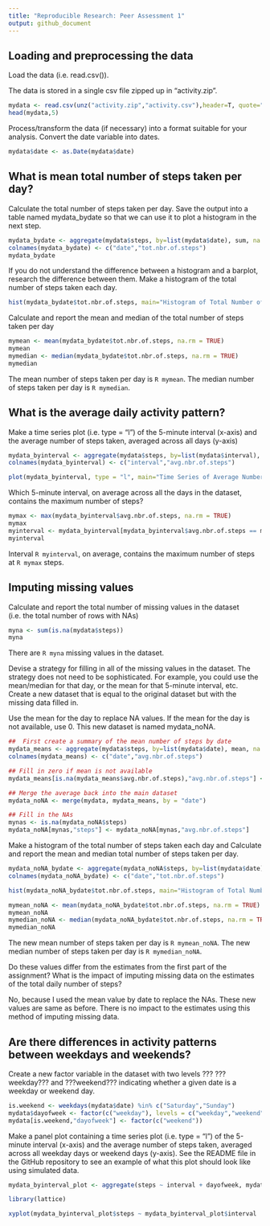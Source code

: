 ---
title: "Reproducible Research: Peer Assessment 1"
output: github_document
---


## Loading and preprocessing the data

Load the data (i.e. read.csv()). 

The data is stored in a single csv file zipped up in "activity.zip".

```{R Load Data}
mydata <- read.csv(unz("activity.zip","activity.csv"),header=T, quote="\"", sep=",")
head(mydata,5)
```

Process/transform the data (if necessary) into a format suitable for your analysis. Convert the date variable into dates.

```{R Convert to date}
mydata$date <- as.Date(mydata$date)
```

## What is mean total number of steps taken per day?

Calculate the total number of steps taken per day. Save the output into a table named mydata_bydate so that we can use it to plot a histogram in the next step.

```{R Create mydata_bydate}
mydata_bydate <- aggregate(mydata$steps, by=list(mydata$date), sum, na.rm = TRUE)
colnames(mydata_bydate) <- c("date","tot.nbr.of.steps")
mydata_bydate
```

If you do not understand the difference between a histogram and a barplot, research the difference between them. Make a histogram of the total number of steps taken each day.

```{R Plot histogram}
hist(mydata_bydate$tot.nbr.of.steps, main="Histogram of Total Number of Steps Taken Each Day", xlab="Total Number of Steps Taken Each Day")
```

Calculate and report the mean and median of the total number of steps taken per day

```{R Calc mean and median}
mymean <- mean(mydata_bydate$tot.nbr.of.steps, na.rm = TRUE)
mymean
mymedian <- median(mydata_bydate$tot.nbr.of.steps, na.rm = TRUE)
mymedian
```

The mean number of steps taken per day is `R mymean`.
The median number of steps taken per day is `R mymedian`.

## What is the average daily activity pattern?

Make a time series plot (i.e. type = "l") of the 5-minute interval (x-axis) and the average number of steps taken, averaged across all days (y-axis)

```{R Time Series plot}
mydata_byinterval <- aggregate(mydata$steps, by=list(mydata$interval), mean, na.rm = TRUE)
colnames(mydata_byinterval) <- c("interval","avg.nbr.of.steps")

plot(mydata_byinterval, type = "l", main="Time Series of Average Number of Steps Taken", xlab="5-minute interval", ylab = "Average Number of Steps Taken")
```

Which 5-minute interval, on average across all the days in the dataset, contains the maximum number of steps?

```{R Calc max}
mymax <- max(mydata_byinterval$avg.nbr.of.steps, na.rm = TRUE)
mymax
myinterval <- mydata_byinterval[mydata_byinterval$avg.nbr.of.steps == mymax, 1]
myinterval
```

Interval `R myinterval`, on average, contains the maximum number of steps at `R mymax` steps.

## Imputing missing values

Calculate and report the total number of missing values in the dataset (i.e. the total number of rows with NAs)

```{R Calc na}
myna <- sum(is.na(mydata$steps))
myna
```

There are `R myna` missing values in the dataset.

Devise a strategy for filling in all of the missing values in the dataset. The strategy does not need to be sophisticated. For example, you could use the mean/median for that day, or the mean for that 5-minute interval, etc.
Create a new dataset that is equal to the original dataset but with the missing data filled in. 

Use the mean for the day to replace NA values. If the mean for the day is not available, use 0. This new dataset is named mydata_noNA.

```{R Fill in NA}
##  First create a summary of the mean number of steps by date
mydata_means <- aggregate(mydata$steps, by=list(mydata$date), mean, na.rm = TRUE)
colnames(mydata_means) <- c("date","avg.nbr.of.steps")

## Fill in zero if mean is not available
mydata_means[is.na(mydata_means$avg.nbr.of.steps),"avg.nbr.of.steps"] <- 0

## Merge the average back into the main dataset
mydata_noNA <- merge(mydata, mydata_means, by = "date")

## Fill in the NAs
mynas <- is.na(mydata_noNA$steps)
mydata_noNA[mynas,"steps"] <- mydata_noNA[mynas,"avg.nbr.of.steps"]

```

Make a histogram of the total number of steps taken each day and Calculate and report the mean and median total number of steps taken per day. 

```{R Plot histogram again}
mydata_noNA_bydate <- aggregate(mydata_noNA$steps, by=list(mydata$date), sum)
colnames(mydata_noNA_bydate) <- c("date","tot.nbr.of.steps")

hist(mydata_noNA_bydate$tot.nbr.of.steps, main="Histogram of Total Number of Steps Taken Each Day", xlab="Total Number of Steps Taken Each Day")
```

```{R calc new mean and median}
mymean_noNA <- mean(mydata_noNA_bydate$tot.nbr.of.steps, na.rm = TRUE)
mymean_noNA
mymedian_noNA <- median(mydata_noNA_bydate$tot.nbr.of.steps, na.rm = TRUE)
mymedian_noNA
```

The new mean number of steps taken per day is `R mymean_noNA`.
The new median number of steps taken per day is `R mymedian_noNA`.

Do these values differ from the estimates from the first part of the assignment? What is the impact of imputing missing data on the estimates of the total daily number of steps?

No, because I used the mean value by date to replace the NAs. These new values are same as before. There is no impact to the estimates using this method of imputing missing data.

## Are there differences in activity patterns between weekdays and weekends?

Create a new factor variable in the dataset with two levels ??? ???weekday??? and ???weekend??? indicating whether a given date is a weekday or weekend day.

```{R weekday vs weekend}
is.weekend <- weekdays(mydata$date) %in% c("Saturday","Sunday")
mydata$dayofweek <- factor(c("weekday"), levels = c("weekday","weekend"))
mydata[is.weekend,"dayofweek"] <- factor(c("weekend"))
```

Make a panel plot containing a time series plot (i.e. type = "l") of the 5-minute interval (x-axis) and the average number of steps taken, averaged across all weekday days or weekend days (y-axis). See the README file in the GitHub repository to see an example of what this plot should look like using simulated data.

```{R Time Series plots}
mydata_byinterval_plot <- aggregate(steps ~ interval + dayofweek, mydata, mean, na.rm = TRUE)

library(lattice)

xyplot(mydata_byinterval_plot$steps ~ mydata_byinterval_plot$interval | mydata_byinterval_plot$dayofweek, type = "l", layout = c(1,2), main="Time Series of Average Number of Steps Taken", xlab="5-minute interval", ylab = "Average Steps Taken")
```
